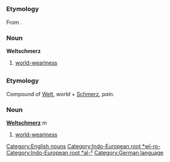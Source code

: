 =={{en}}==
[[Category:English nouns]]
===Etymology===
From {{de}}.
[[Category:Indo-European root *wī-ro-]][[Category:Indo-European root *al-²]]
===Noun===
'''Weltschmerz'''

#[[world-weariness]]
=={{de}}==
[[Category:German language]]
===Etymology===
Compound of [[Welt]], ''world'' + [[Schmerz]], ''pain''.
===Noun===
'''[[Welt]][[schmerz]]''' ''m''

#[[world-weariness]]